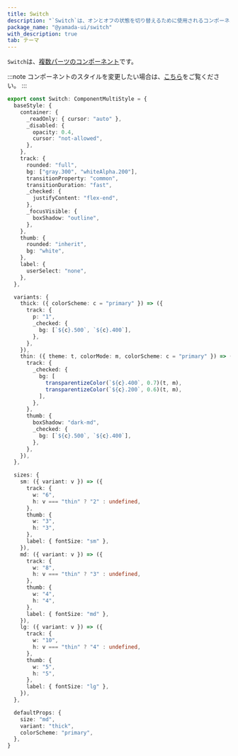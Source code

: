 ```yaml
---
title: Switch
description: "`Switch`は、オンとオフの状態を切り替えるために使用されるコンポーネントです。"
package_name: "@yamada-ui/switch"
with_description: true
tab: テーマ
---
```


`Switch`は、[複数パーツのコンポーネント](/styled-system/theming/component-style#複数パーツのコンポーネント)です。

:::note
コンポーネントのスタイルを変更したい場合は、[こちら](/styled-system/theming/customize-theme#コンポーネントのスタイルを変更する)をご覧ください。
:::

```ts
export const Switch: ComponentMultiStyle = {
  baseStyle: {
    container: {
      _readOnly: { cursor: "auto" },
      _disabled: {
        opacity: 0.4,
        cursor: "not-allowed",
      },
    },
    track: {
      rounded: "full",
      bg: ["gray.300", "whiteAlpha.200"],
      transitionProperty: "common",
      transitionDuration: "fast",
      _checked: {
        justifyContent: "flex-end",
      },
      _focusVisible: {
        boxShadow: "outline",
      },
    },
    thumb: {
      rounded: "inherit",
      bg: "white",
    },
    label: {
      userSelect: "none",
    },
  },

  variants: {
    thick: ({ colorScheme: c = "primary" }) => ({
      track: {
        p: "1",
        _checked: {
          bg: [`${c}.500`, `${c}.400`],
        },
      },
    }),
    thin: ({ theme: t, colorMode: m, colorScheme: c = "primary" }) => ({
      track: {
        _checked: {
          bg: [
            transparentizeColor(`${c}.400`, 0.7)(t, m),
            transparentizeColor(`${c}.200`, 0.6)(t, m),
          ],
        },
      },
      thumb: {
        boxShadow: "dark-md",
        _checked: {
          bg: [`${c}.500`, `${c}.400`],
        },
      },
    }),
  },

  sizes: {
    sm: ({ variant: v }) => ({
      track: {
        w: "6",
        h: v === "thin" ? "2" : undefined,
      },
      thumb: {
        w: "3",
        h: "3",
      },
      label: { fontSize: "sm" },
    }),
    md: ({ variant: v }) => ({
      track: {
        w: "8",
        h: v === "thin" ? "3" : undefined,
      },
      thumb: {
        w: "4",
        h: "4",
      },
      label: { fontSize: "md" },
    }),
    lg: ({ variant: v }) => ({
      track: {
        w: "10",
        h: v === "thin" ? "4" : undefined,
      },
      thumb: {
        w: "5",
        h: "5",
      },
      label: { fontSize: "lg" },
    }),
  },

  defaultProps: {
    size: "md",
    variant: "thick",
    colorScheme: "primary",
  },
}
```
